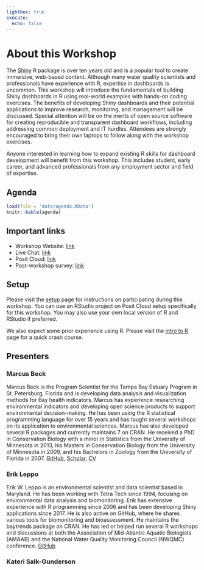 ```yaml
---
lightbox: true
execute:
  echo: false
---
```


# About this Workshop {.unnumbered}

The [Shiny](https://shiny.posit.co/){target="_blank"} R package is over ten years old and is a popular tool to create immersive, web-based content. Although many water quality scientists and professionals have experience with R, expertise in dashboards is uncommon. This workshop will introduce the fundamentals of building Shiny dashboards in R using real-world examples with hands-on coding exercises. The benefits of developing Shiny dashboards and their potential applications to improve research, monitoring, and management will be discussed. Special attention will be on the merits of open source software for creating reproducible and transparent dashboard workflows, including addressing common deployment and IT hurdles. Attendees are strongly encouraged to bring their own laptops to follow along with the workshop exercises. 

Anyone interested in learning how to expand existing R skills for dashboard development will benefit from this workshop. This includes student, early career, and advanced professionals from any employment sector and field of expertise.

## Agenda {.unnumbered}

```r
load(file = 'data/agenda.RData')
knitr::kable(agenda)
```

## Important links {.unnumbered}

* Workshop Website: [link](https://tbep-tech.github.io/nwqmc-shiny){target="_blank"}
* Live Chat: [link](https://app.gitter.im/#/room/#nwqmc-shiny:gitter.im){target="_blank"}
* Posit Cloud: [link](https://posit.cloud/content/9569756){target="_blank"}
* Post-workshop survey: [link](https://forms.gle/868MnzAQRj4XH4t56){target="_blank"}

## Setup {.unnumbered}

Please visit the [setup](setup.qmd) page for instructions on participating during this workshop. You can use an RStudio project on Posit Cloud setup specifically for this workshop.  You may also use your own local version of R and RStudio if preferred.

We also expect some prior experience using R. Please visit the [intro to R](rintro.qmd) page for a quick crash course.

## Presenters {.unnumbered}

### Marcus Beck

Marcus Beck is the Program Scientist for the Tampa Bay Estuary Program in St. Petersburg, Florida and is developing data analysis and visualization methods for Bay health indicators. Marcus has experience researching environmental indicators and developing open science products to support environmental decision-making. He has been using the R statistical programming language for over 15 years and has taught several workshops on its application to environmental sciences. Marcus has also developed several R packages and currently maintains 7 on CRAN. He received a PhD in Conservation Biology with a minor in Statistics from the University of Minnesota in 2013, his Masters in Conservation Biology from the University of Minnesota in 2009, and his Bachelors in Zoology from the University of Florida in 2007. [GitHub](https://github.com/fawda123){target="_blank"}, [Scholar](https://scholar.google.com/citations?user=9ZDDQ_8AAAAJ&hl=en&authuser=2){target="_blank"}, [CV](https://github.com/fawda123/CV/blob/master/Beck_CV.pdf){target="_blank"}

### Erik Leppo

Erik W. Leppo is an environmental scientist and data scientist based in Maryland. He has been working with Tetra Tech since 1994, focusing on environmental data analysis and biomonitoring. Erik has extensive experience with R programming since 2006 and has been developing Shiny applications since 2017. He is also active on GitHub, where he shares various tools for biomonitoring and bioassessment.  He maintains the baytrends package on CRAN.  He has led or helped run several R workshops and discussions at both the Association of Mid-Atlantic Aquatic Biologists (AMAAB) and the National Water Quality Monitoring Council (NWQMC) conference. [GitHub](https://github.com/leppott){target="_blank"}

### Kateri Salk-Gunderson